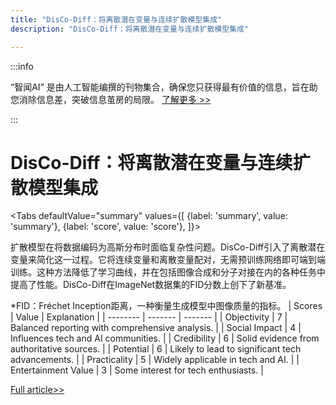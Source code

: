 ```yaml
---
title: "DisCo-Diff：将离散潜在变量与连续扩散模型集成"
description: "DisCo-Diff：将离散潜在变量与连续扩散模型集成"

---
```



:::info

“智闻AI“ 是由人工智能编撰的刊物集合，确保您只获得最有价值的信息，旨在助您消除信息差，突破信息茧房的局限。  [了解更多 >>](/)

:::

# DisCo-Diff：将离散潜在变量与连续扩散模型集成


<Tabs
	defaultValue="summary"
	values={[
	{label: 'summary', value: 'summary'},
	{label: 'score', value: 'score'},
]}>
<TabItem value="summary">


扩散模型在将数据编码为高斯分布时面临复杂性问题。DisCo-Diff引入了离散潜在变量来简化这一过程。它将连续变量和离散变量配对，无需预训练网络即可端到端训练。这种方法降低了学习曲线，并在包括图像合成和分子对接在内的各种任务中提高了性能。DisCo-Diff在ImageNet数据集的FID分数上创下了新基准。

*FID：Fréchet Inception距离，一种衡量生成模型中图像质量的指标。
</TabItem>
<TabItem value="score">
	| Scores     | Value   | Explanation |
	| -------- | ------- | ------- |
	| Objectivity  | 7    | Balanced reporting with comprehensive analysis.    |
	| Social Impact | 4     | Influences tech and AI communities.    |
	| Credibility    | 6    | Solid evidence from authoritative sources.    |
	| Potential    | 6    | Likely to lead to significant tech advancements.    |
	| Practicality    | 5    | Widely applicable in tech and AI.    |
	| Entertainment Value    | 3    | Some interest for tech enthusiasts.    |
</TabItem>
</Tabs>

[Full article>>](https://arxiv.org/abs/2407.03300)

